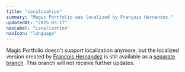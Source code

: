 ```yaml
---
title: "Localization"
summary: "Magic Portfolio was localized by François Hernandez."
updatedAt: "2025-03-17"
navLabel: "Localization"
navIcon: "language"
---
```


Magic Portfolio doesn't support localization anymore, but the localized version created by [François Hernandez](https://github.com/francoishernandez) is still available as a [separate branch](https://github.com/once-ui-system/magic-portfolio/tree/localization-(Once-UI-0.4.2)). This branch will not receive further updates.